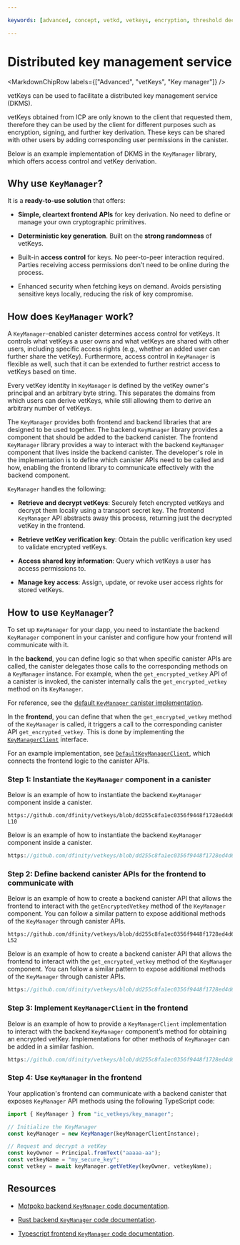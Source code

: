 ```yaml
---

keywords: [advanced, concept, vetkd, vetkeys, encryption, threshold decryption, encrypted threshold key derivation, key manager, dkms, distributed key management service]

---
```



# Distributed key management service

<MarkdownChipRow labels={["Advanced", "vetKeys", "Key manager"]} />

vetKeys can be used to facilitate a distributed key management service (DKMS).

vetKeys obtained from ICP are only known to the client that requested them, therefore they can be used by the client for different purposes such as encryption, signing, and further key derivation.
These keys can be shared with other users by adding corresponding user permissions in the canister.

Below is an example implementation of DKMS in the `KeyManager` library, which offers access control and vetKey derivation.

## Why use `KeyManager`?

It is a **ready-to-use solution** that offers:

- **Simple, cleartext frontend APIs** for key derivation. No need to define or manage your own cryptographic primitives.

- **Deterministic key generation**. Built on the **strong randomness** of vetKeys.

- Built-in **access control** for keys. No peer-to-peer interaction required. Parties receiving access permissions don’t need to be online during the process. 

- Enhanced security when fetching keys on demand. Avoids persisting sensitive keys locally, reducing the risk of key compromise.

## How does `KeyManager` work?

A `KeyManager`-enabled canister determines access control for vetKeys. It controls what vetKeys a user owns and what vetKeys are shared with other users, including specific access rights (e.g., whether an added user can further share the vetKey). Furthermore, access control in `KeyManager` is flexible as well, such that it can be extended to further restrict access to vetKeys based on time.

Every vetKey identity in `KeyManager` is defined by the vetKey owner's principal and an arbitrary byte string. This separates the domains from which users can derive vetKeys, while still allowing them to derive an arbitrary number of vetKeys.

The `KeyManager` provides both frontend and backend libraries that are designed to be used together.
The backend `KeyManager` library provides a component that should be added to the backend canister.
The frontend `KeyManager` library provides a way to interact with the backend `KeyManager` component that lives inside the backend canister.
The developer's role in the implementation is to define which canister APIs need to be called and how, enabling the frontend library to communicate effectively with the backend component.

`KeyManager` handles the following:

- **Retrieve and decrypt vetKeys**: Securely fetch encrypted vetKeys and decrypt them locally using a transport secret key. The frontend `KeyManager` API abstracts away this process, returning just the decrypted vetKey in the frontend.

- **Retrieve vetKey verification key**: Obtain the public verification key used to validate encrypted vetKeys.

- **Access shared key information**: Query which vetKeys a user has access permissions to.

- **Manage key access**: Assign, update, or revoke user access rights for stored vetKeys.

## How to use `KeyManager`?

To set up `KeyManager` for your dapp, you need to instantiate the backend `KeyManager` component in your canister and configure how your frontend will communicate with it.

In the **backend**, you can define logic so that when specific canister APIs are called, the canister delegates those calls to the corresponding methods on a `KeyManager` instance. For example, when the `get_encrypted_vetkey` API of a canister is invoked, the canister internally calls the `get_encrypted_vetkey` method on its `KeyManager`.

For reference, see the [default `KeyManager` canister implementation](https://github.com/dfinity/vetkeys/blob/dd255c8fa1ec0356f9448f1728ed4d6a5b736308/backend/rs/canisters/ic_vetkeys_manager_canister/src/lib.rs).

In the **frontend**, you can define that when the `get_encrypted_vetkey` method of the `KeyManager` is called, it triggers a call to the corresponding canister API `get_encrypted_vetkey`. This is done by implementing the [`KeyManagerClient`](https://dfinity.github.io/vetkeys/interfaces/_dfinity_vetkeys_key_manager.KeyManagerClient.html) interface.

For an example implementation, see [`DefaultKeyManagerClient`](https://github.com/dfinity/vetkeys/blob/dd255c8fa1ec0356f9448f1728ed4d6a5b736308/frontend/ic_vetkeys/src/key_manager/key_manager_canister.ts), which connects the frontend logic to the canister APIs.

### Step 1: Instantiate the `KeyManager` component in a canister

<AdornedTabs groupId="languages">

<TabItem value="motoko" label="Motoko">

Below is an example of how to instantiate the backend `KeyManager` component inside a canister.

```motoko no-repl reference
https://github.com/dfinity/vetkeys/blob/dd255c8fa1ec0356f9448f1728ed4d6a5b736308/backend/mo/canisters/ic_vetkeys_manager_canister/src/Main.mo#L1-L10
```

</TabItem>

<TabItem value="rs" label="Rust">

Below is an example of how to instantiate the backend `KeyManager` component inside a canister.

```rust reference
https://github.com/dfinity/vetkeys/blob/dd255c8fa1ec0356f9448f1728ed4d6a5b736308/backend/rs/canisters/ic_vetkeys_manager_canister/src/lib.rs#L1-L36
```

</TabItem>
</AdornedTabs>

### Step 2: Define backend canister APIs for the frontend to communicate with

<AdornedTabs groupId="languages">

<TabItem value="motoko" label="Motoko">

Below is an example of how to create a backend canister API that allows the frontend to interact with the `getEncryptedVetkey` method of the `KeyManager` component. You can follow a similar pattern to expose additional methods of the `KeyManager` through canister APIs.

```motoko no-repl reference
https://github.com/dfinity/vetkeys/blob/dd255c8fa1ec0356f9448f1728ed4d6a5b736308/backend/mo/canisters/ic_vetkeys_manager_canister/src/Main.mo#L42-L52
```

</TabItem>

<TabItem value="rs" label="Rust">

Below is an example of how to create a backend canister API that allows the frontend to interact with the `get_encrypted_vetkey` method of the `KeyManager` component. You can follow a similar pattern to expose additional methods of the `KeyManager` through canister APIs.

```rust reference
https://github.com/dfinity/vetkeys/blob/dd255c8fa1ec0356f9448f1728ed4d6a5b736308/backend/rs/canisters/ic_vetkeys_manager_canister/src/lib.rs#L71-L88
```

</TabItem>
</AdornedTabs>

### Step 3: Implement `KeyManagerClient` in the frontend

<AdornedTabs groupId="languages">

<TabItem value="ts" label="Typescript">

Below is an example of how to provide a `KeyManagerClient` implementation to interact with the backend `KeyManager` component’s method for obtaining an encrypted vetKey. Implementations for other methods of `KeyManager` can be added in a similar fashion.

```ts reference
https://github.com/dfinity/vetkeys/blob/dd255c8fa1ec0356f9448f1728ed4d6a5b736308/frontend/ic_vetkeys/src/key_manager/key_manager_canister.ts#L50-L60
```

</TabItem>
</AdornedTabs>

### Step 4: Use `KeyManager` in the frontend

Your application's frontend can communicate with a backend canister that exposes `KeyManager` API methods using the following TypeScript code:

<AdornedTabs groupId="languages">
<TabItem value="ts" label="Typescript">

```ts
import { KeyManager } from "ic_vetkeys/key_manager";

// Initialize the KeyManager
const keyManager = new KeyManager(keyManagerClientInstance);

// Request and decrypt a vetKey
const keyOwner = Principal.fromText("aaaaa-aa");
const vetkeyName = "my_secure_key";
const vetkey = await keyManager.getVetKey(keyOwner, vetkeyName);
```

</TabItem>
</AdornedTabs>

## Resources

- [Motpoko backend `KeyManager` code documentation](https://mops.one/ic-vetkeys/docs/key_manager/KeyManager).

- [Rust backend `KeyManager` code documentation](https://docs.rs/ic-vetkeys/latest/ic_vetkeys/key_manager/struct.KeyManager.html).

- [Typescript frontend `KeyManager` code documentation](https://dfinity.github.io/vetkeys/classes/_dfinity_vetkeys_key_manager.KeyManager.html).
